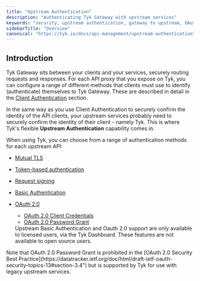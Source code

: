 ```yaml
---
title: "Upstream Authentication"
description: "Authenticating Tyk Gateway with upstream services"
keywords: "security, upstream authentication, gateway to upstream, OAuth, mTLS, Basic Auth"
sidebarTitle: "Overview"
canonical: "https://tyk.io/docs/api-management/upstream-authentication"
---
```


## Introduction

Tyk Gateway sits between your clients and your services, securely routing requests and responses. For each API proxy that you expose on Tyk, you can configure a range of different methods that clients must use to identify (authenticate) themselves to Tyk Gateway. These are described in detail in the [Client Authentication](/api-management/client-authentication) section.

In the same way as you use Client Authentication to securely confirm the identity of the API clients, your upstream services probably need to securely confirm the identity of their client - namely Tyk. This is where Tyk's flexible **Upstream Authentication** capability comes in.

When using Tyk, you can choose from a range of authentication methods for each upstream API:
- [Mutual TLS](/api-management/upstream-authentication/mtls)
- [Token-based authentication](/api-management/upstream-authentication/auth-token)
- [Request signing](/api-management/upstream-authentication/request-signing)
- [Basic Authentication](/api-management/upstream-authentication/basic-auth)
- [OAuth 2.0](/api-management/upstream-authentication/oauth)
    - [OAuth 2.0 Client Credentials](/api-management/upstream-authentication/oauth#oauth-client-credentials)
    - [OAuth 2.0 Password Grant](/api-management/upstream-authentication/oauth#oauth-resource-owner-password-credentials)



    <Note>
    Upstream Basic Authentication and Oauth 2.0 support are only available to licensed users, via the Tyk Dashboard. These features are not available to open source users.
    </Note>



<Warning>
Note that OAuth 2.0 Password Grant is prohibited in the [OAuth 2.0 Security Best Practice](https://datatracker.ietf.org/doc/html/draft-ietf-oauth-security-topics-13#section-3.4") but is supported by Tyk for use with legacy upstream services.
</Warning>

